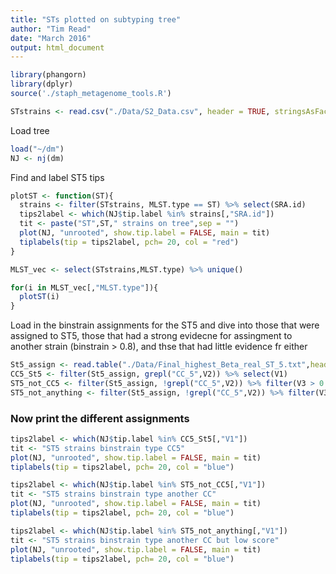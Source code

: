 ```yaml
---
title: "STs plotted on subtyping tree"
author: "Tim Read"
date: "March 2016"
output: html_document
---
```



```r
library(phangorn)
library(dplyr)
source('./staph_metagenome_tools.R')
```



```r
STstrains <- read.csv("./Data/S2_Data.csv", header = TRUE, stringsAsFactors = FALSE)

```

Load tree

```r
load("~/dm")
NJ <- nj(dm)
```
 Find and label ST5 tips
 

```r
plotST <- function(ST){
  strains <- filter(STstrains, MLST.type == ST) %>% select(SRA.id)
  tips2label <- which(NJ$tip.label %in% strains[,"SRA.id"])
  tit <- paste("ST",ST," strains on tree",sep = "")
  plot(NJ, "unrooted", show.tip.label = FALSE, main = tit)
  tiplabels(tip = tips2label, pch= 20, col = "red")
}
```

```r
MLST_vec <- select(STstrains,MLST.type) %>% unique() 
```


```r
for(i in MLST_vec[,"MLST.type"]){
  plotST(i)
}
```

Load in the binstrain assignments for the ST5 and dive into those that were assigned to ST5, those that had a strong evidecne for assingment to another strain (binstrain > 0.8), and thse that had little evidence fr either

```r
St5_assign <- read.table("./Data/Final_highest_Beta_real_ST_5.txt",header = TRUE, stringsAsFactors = FALSE)
CC5_St5 <- filter(St5_assign, grepl("CC_5",V2)) %>% select(V1)
ST5_not_CC5 <- filter(St5_assign, !grepl("CC_5",V2)) %>% filter(V3 > 0.7) %>% select(V1)
ST5_not_anything <- filter(St5_assign, !grepl("CC_5",V2)) %>% filter(V3 <= 0.7) %>% select(V1)
```
### Now print the different assignments
```r
tips2label <- which(NJ$tip.label %in% CC5_St5[,"V1"])
tit <- "ST5 strains binstrain type CC5"
plot(NJ, "unrooted", show.tip.label = FALSE, main = tit)
tiplabels(tip = tips2label, pch= 20, col = "blue")
```

```r
tips2label <- which(NJ$tip.label %in% ST5_not_CC5[,"V1"])
tit <- "ST5 strains binstrain type another CC"
plot(NJ, "unrooted", show.tip.label = FALSE, main = tit)
tiplabels(tip = tips2label, pch= 20, col = "blue")
```

```r
tips2label <- which(NJ$tip.label %in% ST5_not_anything[,"V1"])
tit <- "ST5 strains binstrain type another CC but low score"
plot(NJ, "unrooted", show.tip.label = FALSE, main = tit)
tiplabels(tip = tips2label, pch= 20, col = "blue")
```


